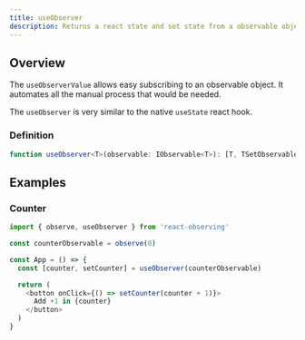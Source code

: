 ```yaml
---
title: useObserver
description: Returns a react state and set state from a observable object
---
```


## Overview

The `useObserverValue` allows easy subscribing to an observable object.
It automates all the manual process that would be needed.

The `useObserver` is very similar to the native `useState` react hook.

### Definition

```ts
function useObserver<T>(observable: IObservable<T>): [T, TSetObservableState<T>]
```

## Examples

### Counter

```ts lineNumbers highlight={6}
import { observe, useObserver } from 'react-observing'

const counterObservable = observe(0)

const App = () => {
  const [counter, setCounter] = useObserver(counterObservable)

  return (
    <button onClick={() => setCounter(counter + 1)}>
      Add +1 in {counter}
    </button>
  )
}
```
